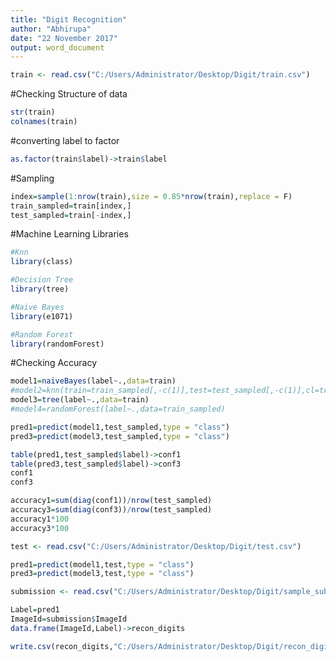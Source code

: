 ---
title: "Digit Recognition"
author: "Abhirupa"
date: "22 November 2017"
output: word_document
---

```{r}
train <- read.csv("C:/Users/Administrator/Desktop/Digit/train.csv")
```

#Checking Structure of data 

```{r}
str(train)
colnames(train)
```

#converting label to factor
```{r}
as.factor(train$label)->train$label
```

#Sampling

```{r}
index=sample(1:nrow(train),size = 0.85*nrow(train),replace = F)
train_sampled=train[index,]
test_sampled=train[-index,]
```

#Machine Learning Libraries 
```{r}
#Knn
library(class)

#Decision Tree
library(tree)

#Naive Bayes
library(e1071)

#Random Forest
library(randomForest)
```

#Checking Accuracy 
```{r}
model1=naiveBayes(label~.,data=train)
#model2=knn(train=train_sampled[,-c(1)],test=test_sampled[,-c(1)],cl=train_sampled[,c(1)],k=3)
model3=tree(label~.,data=train)
#model4=randomForest(label~.,data=train_sampled)
```


```{r}
pred1=predict(model1,test_sampled,type = "class")
pred3=predict(model3,test_sampled,type = "class")
```

```{r}
table(pred1,test_sampled$label)->conf1
table(pred3,test_sampled$label)->conf3
conf1
conf3
```

```{r}
accuracy1=sum(diag(conf1))/nrow(test_sampled)
accuracy3=sum(diag(conf3))/nrow(test_sampled)
accuracy1*100
accuracy3*100

```

```{r}
test <- read.csv("C:/Users/Administrator/Desktop/Digit/test.csv")
```

```{r}
pred1=predict(model1,test,type = "class")
pred3=predict(model3,test,type = "class")
```

```{r}
submission <- read.csv("C:/Users/Administrator/Desktop/Digit/sample_submission.csv")

```

```{r}
Label=pred1
ImageId=submission$ImageId
data.frame(ImageId,Label)->recon_digits
```

```{r}
write.csv(recon_digits,"C:/Users/Administrator/Desktop/Digit/recon_digits1.csv",row.names = F)
```

